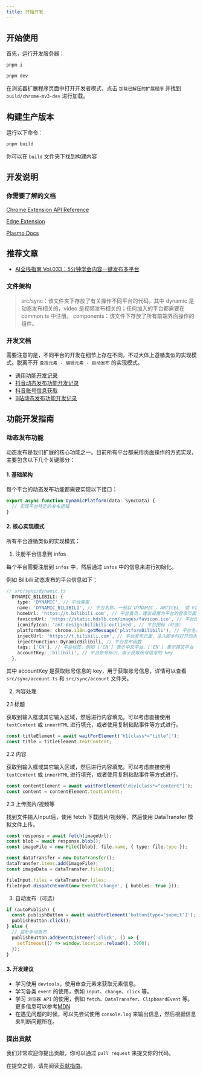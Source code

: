 ```yaml
---
title: 开始开发
---
```


## 开始使用

首先，运行开发服务器：

```bash
pnpm i

pnpm dev
```

在浏览器扩展程序页面中打开开发者模式，点击 `加载已解压的扩展程序` 并找到 `build/chrome-mv3-dev` 进行加载。

## 构建生产版本

运行以下命令：

```bash
pnpm build
```

你可以在 `build` 文件夹下找到构建内容

## 开发说明

### 你需要了解的文档

[Chrome Extension API Reference](https://developer.chrome.com/docs/extensions/reference/api)

[Edge Extension](https://learn.microsoft.com/en-us/microsoft-edge/extensions-chromium/)

[Plasmo Docs](https://docs.plasmo.com/)

## 推荐文章

- [AI全栈指南 Vol.033：5分钟学会内容一键发布多平台](https://mp.weixin.qq.com/s/K7yh6EsBLOGJzl8Gh8SwLw)

### 文件架构

> src/sync：该文件夹下存放了有关操作不同平台的代码，其中 dynamic 是动态发布相关的，video 是视频发布相关的；任何加入的平台都需要在 common.ts 中注册。
> components：该文件下存放了所有前端界面操作的组件。

### 开发文档

需要注意的是，不同平台的开发在细节上存在不同，不过大体上遵循类似的实现模式。脱离不开 `查找元素 - 编辑元素 - 自动发布` 的实现模式。

- [通用功能开发记录](development/common.md)
- [抖音动态发布功能开发记录](development/douyin-dynamic.md)
- [抖音账号信息获取](development/douyin-account.md)
- [B站动态发布功能开发记录](development/bilibili-dynamic.md)

## 功能开发指南

### 动态发布功能

动态发布是我们扩展的核心功能之一。目前所有平台都采用页面操作的方式实现，主要包含以下几个关键部分：

#### 1. 基础架构

每个平台的动态发布功能都需要实现以下接口：

```typescript
export async function DynamicPlatform(data: SyncData) {
  // 实现平台特定的发布逻辑
}
```

#### 2. 核心实现模式

所有平台遵循类似的实现模式：

1. 注册平台信息到 infos

每个平台需要注册到 `infos` 中，然后通过 `infos` 中的信息来进行初始化。

例如 Bilibili 动态发布的平台信息如下：

```typescript
// src/sync/dynamic.ts
  DYNAMIC_BILIBILI: {
    type: 'DYNAMIC', // 平台类型
    name: 'DYNAMIC_BILIBILI', // 平台名称，一般以 DYNAMIC_、ARTICEL_ 或 VIDEO_ 开头
    homeUrl: 'https://t.bilibili.com', // 平台首页，建议设置为平台的登录页面
    faviconUrl: 'https://static.hdslb.com/images/favicon.ico', // 平台图标，在 F12 中的网页可以找到不同平台的 favicon 资源的来源
    iconifyIcon: 'ant-design:bilibili-outlined', // 平台图标（可选）
    platformName: chrome.i18n.getMessage('platformBilibili'), // 平台名称，在 locales 中进行 i18n 配置
    injectUrl: 'https://t.bilibili.com', // 平台发布页面，注入脚本时打开的页面
    injectFunction: DynamicBilibili, // 平台发布函数
    tags: ['CN'], // 平台标签，例如 ['CN'] 表示中文平台，['EN'] 表示英文平台
    accountKey: 'bilibili', // 平台账号标识，用于获取账号信息的 key
  },
```

其中 accountKey 是获取账号信息的 key，用于获取账号信息，详情可以查看 `src/sync/account.ts` 和 `src/sync/account` 文件夹。

2. 内容处理

2.1 标题

获取到输入框或其它输入区域，然后进行内容填充。可以考虑直接使用 `textContent` 或 `innerHTML` 进行填充，或者使用复制粘贴事件等方式进行。

```typescript
const titleElement = await waitForElement('h1[class*="title"]');
const title = titleElement.textContent;
```

2.2 内容

获取到输入框或其它输入区域，然后进行内容填充。可以考虑直接使用 `textContent` 或 `innerHTML` 进行填充，或者使用复制粘贴事件等方式进行。

```typescript
const contentElement = await waitForElement('div[class*="content"]');
const content = contentElement.textContent;
```

2.3 上传图片/视频等

找到文件输入Input后，使用 fetch 下载图片/视频等，然后使用 DataTransfer 模拟文件上传。

```typescript
const response = await fetch(imageUrl);
const blob = await response.blob();
const imageFile = new File([blob], file.name, { type: file.type });

const dataTransfer = new DataTransfer();
dataTransfer.items.add(imageFile);
const imageData = dataTransfer.files[0];

fileInput.files = dataTransfer.files;
fileInput.dispatchEvent(new Event('change', { bubbles: true }));
```

3. 自动发布（可选）

```typescript
if (autoPublish) {
  const publishButton = await waitForElement('button[type="submit"]');
  publishButton.click();
} else {
  // 监听手动发布
  publishButton.addEventListener('click', () => {
    setTimeout(() => window.location.reload(), 3000);
  });
}
```

#### 3. 开发建议

- 学习使用 `devtools`，使用审查元素来获取元素信息。
- 学习各类 `event` 的使用，例如 `input`、`change`、`click` 等。
- 学习 `浏览器 API` 的使用，例如 `fetch`、`DataTransfer`、`ClipboardEvent` 等。更多信息可以参考[MDN](https://developer.mozilla.org/zh-CN/docs/Web/API)
- 在遇见问题的时候，可以先尝试使用 `console.log` 来输出信息，然后根据信息来判断问题所在。

### 提出贡献

我们非常欢迎你提出贡献，你可以通过 `pull request` 来提交你的代码。

在提交之前，请先阅读[贡献指南](../CONTRIBUTING.md)。
